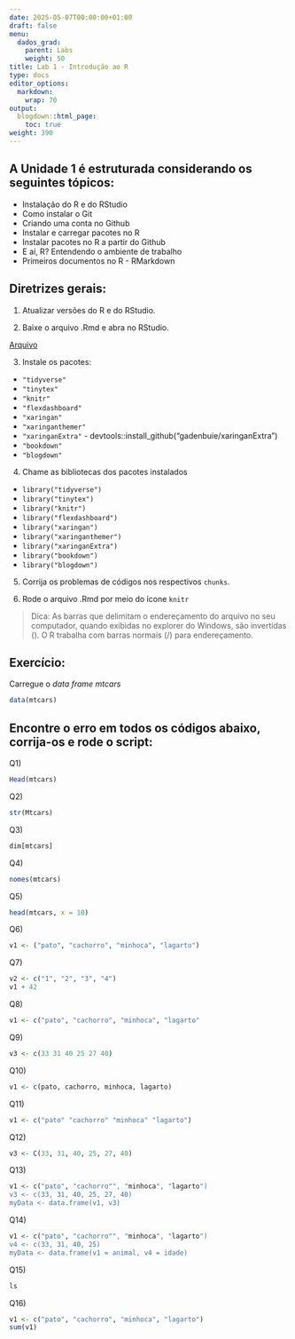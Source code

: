 ```yaml
---
date: 2025-05-07T00:00:00+01:00
draft: false
menu:
  dados_grad:
    parent: Labs
    weight: 50
title: Lab 1 - Introdução ao R
type: docs
editor_options: 
  markdown: 
    wrap: 70
output: 
  blogdown::html_page:
    toc: true
weight: 390
---
```


## A **Unidade 1** é estruturada considerando os seguintes tópicos:
- Instalação do R e do RStudio
- Como instalar o Git
- Criando uma conta no Github
- Instalar e carregar pacotes no R
- Instalar pacotes no R a partir do Github
- E aí, R? Entendendo o ambiente de trabalho
- Primeiros documentos no R - RMarkdown

## Diretrizes gerais:

1. Atualizar versões do R e do RStudio.

2. Baixe o arquivo .Rmd e abra no RStudio. 

[Arquivo]()

3. Instale os pacotes: 
  - `"tidyverse"`
  - `"tinytex"`
  - `"knitr"`
  - `"flexdashboard"`
  - `"xaringan"`
  - `"xaringanthemer"`
  - `"xaringanExtra"` - devtools::install_github("gadenbuie/xaringanExtra")
  - `"bookdown"`
  - `"blogdown"`
  
4. Chame as bibliotecas dos pacotes instalados
  - `library("tidyverse")`
  - `library("tinytex")`
  - `library("knitr")`
  - `library("flexdashboard")`
  - `library("xaringan")`
  - `library("xaringanthemer")`
  - `library("xaringanExtra")`
  - `library("bookdown")`
  - `library("blogdown")`

5. Corrija os problemas de códigos nos respectivos `chunks`. 

6. Rode o arquivo .Rmd por meio do ícone `knitr` 

> Dica: As barras que delimitam o endereçamento do arquivo no seu computador, quando exibidas no explorer do Windows, são invertidas (\). O R trabalha com barras normais (/) para endereçamento. 

## Exercício:

Carregue o *data frame* *mtcars*

```r
data(mtcars)
```

## Encontre o erro em todos os códigos abaixo, corrija-os e rode o script:

Q1)

```r
Head(mtcars)
```

Q2)

```r
str(Mtcars)
```

Q3)

```r
dim[mtcars]
```

Q4)

```r
nomes(mtcars)
```

Q5)

```r
head(mtcars, x = 10)
```

Q6)

```r
v1 <- ("pato", "cachorro", "minhoca", "lagarto")
```

Q7)

```r
v2 <- c("1", "2", "3", "4")
v1 + 42
```

Q8)

```r
v1 <- c("pato", "cachorro", "minhoca", "lagarto"
```

Q9)

```r
v3 <- c(33 31 40 25 27 40)
```

Q10)

```r
v1 <- c(pato, cachorro, minhoca, lagarto)
```

Q11)

```r
v1 <- c("pato" "cachorro" "minhoca" "lagarto")
```

Q12)

```r
v3 <- C(33, 31, 40, 25, 27, 40)
```

Q13)

```r
v1 <- c("pato", "cachorro"", "minhoca", "lagarto")
v3 <- c(33, 31, 40, 25, 27, 40)
myData <- data.frame(v1, v3)
```

Q14)

```r
v1 <- c("pato", "cachorro"", "minhoca", "lagarto")
v4 <- c(33, 31, 40, 25)
myData <- data.frame(v1 = animal, v4 = idade)
```

Q15)

```r
ls
```

Q16)

```r
v1 <- c("pato", "cachorro", "minhoca", "lagarto")
sum(v1)
```

